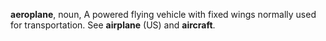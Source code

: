 '''aeroplane''', noun, A powered flying vehicle with fixed wings normally used for transportation. See '''airplane''' (US) and '''aircraft'''.